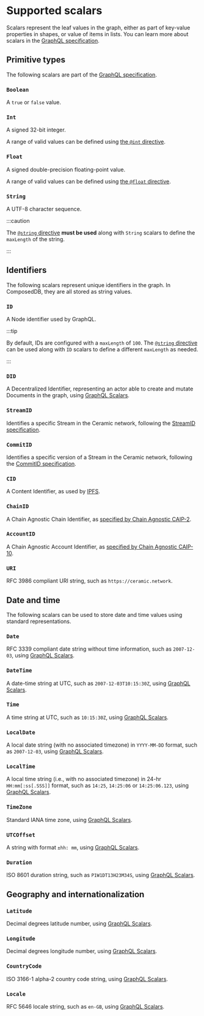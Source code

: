 # Supported scalars

Scalars represent the leaf values in the graph, either as part of key-value
properties in shapes, or value of items in lists. You can learn more about
scalars in the
[GraphQL specification](https://graphql.org/learn/schema/#scalar-types).

## Primitive types

The following scalars are part of the
[GraphQL specification](https://graphql.org/learn/schema/#scalar-types).

### `Boolean`

A `true` or `false` value.

### `Int`

A signed 32-bit integer.

A range of valid values can be defined using
[the `@int` directive](./directives.mdx#int).

### `Float`

A signed double-precision floating-point value.

A range of valid values can be defined using
[the `@float` directive](./directives.mdx#float).

### `String`

A UTF-8 character sequence.

:::caution

The [`@string` directive](./directives.mdx#string) **must be used** along with
`String` scalars to define the `maxLength` of the string.

:::

## Identifiers

The following scalars represent unique identifiers in the graph. In ComposedDB,
they are all stored as string values.

### `ID`

A Node identifier used by GraphQL.

:::tip

By default, IDs are configured with a `maxLength` of `100`. The
[`@string` directive](./directives.mdx#string) can be used along with `ID`
scalars to define a different `maxLength` as needed.

:::

### `DID`

A Decentralized Identifier, representing an actor able to create and mutate
Documents in the graph, using
[GraphQL Scalars](https://www.graphql-scalars.dev/docs/scalars/did).

### `StreamID`

Identifies a specific Stream in the Ceramic network, following the
[StreamID specification](https://cips.ceramic.network/CIPs/cip-59#streamid).

### `CommitID`

Identifies a specific version of a Stream in the Ceramic network, following the
[CommitID specification](https://cips.ceramic.network/CIPs/cip-59#commitid).

### `CID`

A Content Identifier, as used by
[IPFS](https://docs.ipfs.tech/concepts/content-addressing/#what-is-a-cid).

### `ChainID`

A Chain Agnostic Chain Identifier, as
[specified by Chain Agnostic CAIP-2](https://github.com/ChainAgnostic/CAIPs/blob/master/CAIPs/caip-2.md).

### `AccountID`

A Chain Agnostic Account Identifier, as
[specified by Chain Agnostic CAIP-10](https://github.com/ChainAgnostic/CAIPs/blob/master/CAIPs/caip-10.md).

### `URI`

RFC 3986 compliant URI string, such as `https://ceramic.network`.

## Date and time

The following scalars can be used to store date and time values using standard
representations.

### `Date`

RFC 3339 compliant date string without time information, such as `2007-12-03`,
using [GraphQL Scalars](https://www.graphql-scalars.dev/docs/scalars/date).

### `DateTime`

A date-time string at UTC, such as `2007-12-03T10:15:30Z`, using
[GraphQL Scalars](https://www.graphql-scalars.dev/docs/scalars/date-time).

### `Time`

A time string at UTC, such as `10:15:30Z`, using
[GraphQL Scalars](https://www.graphql-scalars.dev/docs/scalars/time).

### `LocalDate`

A local date string (with no associated timezone) in `YYYY-MM-DD` format, such
as `2007-12-03`, using
[GraphQL Scalars](https://www.graphql-scalars.dev/docs/scalars/local-date).

### `LocalTime`

A local time string (i.e., with no associated timezone) in 24-hr
`HH:mm[:ss[.SSS]]` format, such as `14:25`, `14:25:06` or `14:25:06.123`, using
[GraphQL Scalars](https://www.graphql-scalars.dev/docs/scalars/local-time).

### `TimeZone`

Standard IANA time zone, using
[GraphQL Scalars](https://the-guild.dev/graphql/scalars/docs/scalars/time-zone).

### `UTCOffset`

A string with format `±hh: mm`, using
[GraphQL Scalars](https://www.graphql-scalars.dev/docs/scalars/utc-offset).

### `Duration`

ISO 8601 duration string, such as `P1W1DT13H23M34S`, using
[GraphQL Scalars](https://www.graphql-scalars.dev/docs/scalars/duration).

## Geography and internationalization

### `Latitude`

Decimal degrees latitude number, using
[GraphQL Scalars](https://the-guild.dev/graphql/scalars/docs/scalars/latitude).

### `Longitude`

Decimal degrees longitude number, using
[GraphQL Scalars](https://the-guild.dev/graphql/scalars/docs/scalars/longitude).

### `CountryCode`

ISO 3166-1 alpha-2 country code string, using
[GraphQL Scalars](https://the-guild.dev/graphql/scalars/docs/scalars/country-code).

### `Locale`

RFC 5646 locale string, such as `en-GB`, using
[GraphQL Scalars](https://the-guild.dev/graphql/scalars/docs/scalars/locale).
